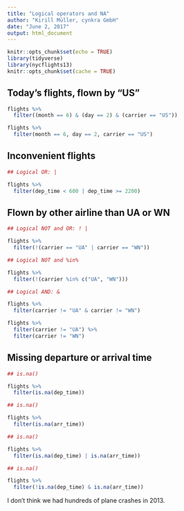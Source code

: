 ```yaml
---
title: "Logical operators and NA"
author: "Kirill Müller, cynkra GmbH"
date: "June 2, 2017"
output: html_document
---
```


```r
knitr::opts_chunk$set(echo = TRUE)
library(tidyverse)
library(nycflights13)
knitr::opts_chunk$set(cache = TRUE)
```


## Today's flights, flown by "US"

```r
flights %>%
  filter((month == 6) & (day == 2) & (carrier == "US"))
```

```r
flights %>%
  filter(month == 6, day == 2, carrier == "US")
```


## Inconvenient flights

```r
## Logical OR: |

flights %>% 
  filter(dep_time < 600 | dep_time >= 2200)
```

## Flown by other airline than UA or WN


```r
## Logical NOT and OR: ! |

flights %>% 
  filter(!(carrier == "UA" | carrier == "WN"))
```


```r
## Logical NOT and %in%

flights %>% 
  filter(!(carrier %in% c("UA", "WN")))
```


```r
## Logical AND: &

flights %>%
  filter(carrier != "UA" & carrier != "WN")
```


```r
flights %>% 
  filter(carrier != "UA") %>% 
  filter(carrier != "WN")
```

## Missing departure or arrival time

```r
## is.na()

flights %>% 
  filter(is.na(dep_time))
```

```r
## is.na()

flights %>% 
  filter(is.na(arr_time))
```

```r
## is.na()

flights %>% 
  filter(is.na(dep_time) | is.na(arr_time))
```

```r
## is.na()

flights %>% 
  filter(!is.na(dep_time) & is.na(arr_time))
```

I don't think we had hundreds of plane crashes in 2013.
